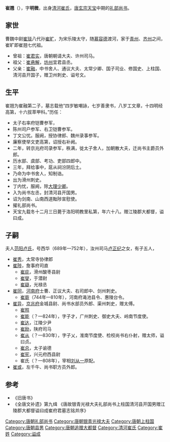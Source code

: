 '''崔翘'''（{{bd|683年||751年|1月5日|catIdx=C,崔}}），字'''明微'''，出身[[清河崔氏|清河崔氏]]，[[唐玄宗|唐玄宗]][[天宝_(唐朝)|天宝]]中期的[[礼部尚书|礼部尚书]]。

==家世==
曹魏中尉[[崔琰|崔琰]]八代孙[[崔旷|崔旷]]，为宋乐陵太守，随[[慕容德|慕容德]]渡河，家于[[青州_(311年-1131年)|青州]]、[[齐州_(北魏)|齐州]]之间，崔旷即崔翘七代祖。
* 曾祖：[[崔君实|崔君实]]，唐朝朝请大夫、许州司马。
* 祖父：[[崔悬解|崔悬解]]，[[坊州|坊州]]宜君县丞。
* 父亲：[[崔融_(国子司业)|崔融]]，中书舍人、通议大夫、太常少卿、国子司业、修国史、上柱国、清河县开国子，赠卫州刺史、谥号文。

==生平==
崔翘为崔融第二子，墓志载他“四岁敏嘲詠，七岁善隶书，八岁工文章，十四明经高第，十六拔萃甲科。”历任：
* 太子右率府铠曹参军，
* 陈州司户参军、右卫铠曹参军。
* 丁文公忧。服阙，授协律郎、魏州录事参军。
* 廉察使举文吏高第，诏授右补阙。
* 二年，转京兆府司录参军，秩满，徙太子舍人，加朝散大夫，迁尚书主爵员外郎。
* 历水部、虞部、考功、吏部四郎中。
* 三年，拜给事中，扈从祠汾阴后土。
* 乃命为中书舍人，知制诰。
* 出为滑州刺史。
* 丁内忧，服阙，除[[大理少卿|大理少卿]]。
* 入为尚书左丞，封清河县开国男。
* 诏为剑南、山南西道黜陟宣慰使。
* 擢礼部尚书。
* 天宝九载冬十二月三日薨于洛阳明教里私第，年六十八。赠江陵郡大都督，谥曰成。

==子嗣==
夫人[[范阳卢氏|范阳卢氏]]，号西华（689年—752年），汝州司马[[卢正纪|卢正纪]]之女，有子五人，
* [[崔秀|崔秀]]，太常寺协律郎
* [[崔陟|崔陟]]，詹事府司直
** [[崔庇|崔庇]]，滑州酸枣县尉
** [[崔燮|崔燮]]，于潜尉
** [[崔嶷|崔嶷]]，光禄丞
* [[崔同|崔同]]，[[河南府|河南府]]士曹、正议大夫、右司郎中、剑州刺史。
** [[崔廞|崔廞]]（744年—810年），河南府渑池县令、惠陵台令。
* [[崔异|崔异]]，[[京兆府|京兆府]]金城县尉、尚书水部员外郎、渠州刺史，赠太傅。
** [[崔照|崔照]]
** [[崔能|崔能]]（？—824年），字子才，广州刺史、御史大夫、岭南节度使。
** [[崔达|崔达]]，江陵少尹
** [[崔励|崔励]]，陕府司马
** [[崔从|崔从]]（？—830年），字子乂，淮南节度使、检校尚书右仆射，赠太师，谥曰贞。
** [[崔总|崔总]]，太子谕德
** [[崔宪|崔宪]]，兴元府西县尉
** 崔氏（？—808年），宰相[[刘从一|刘从一]]原配。
* [[崔或|崔或]]，左千牛、尚书职方员外郎。

==参考==
* 《旧唐书》
* 《全唐文补遗》第九缉 《唐故银青光禄大夫礼部尚书上柱国清河县开国男赠江陵郡大都督谥曰成崔府君墓志铭并序》

[[Category:唐朝礼部尚书|Category:唐朝礼部尚书]]
[[Category:唐朝银青光禄大夫|Category:唐朝银青光禄大夫]]
[[Category:唐朝上柱国|Category:唐朝上柱国]]
[[Category:唐朝县男|Category:唐朝县男]]
[[Category:唐朝追赠大都督|Category:唐朝追赠大都督]]
[[Category:清河崔氏|Category:清河崔氏]]
[[Category:崔姓|Category:崔姓]]
[[Category:谥成|Category:谥成]]
